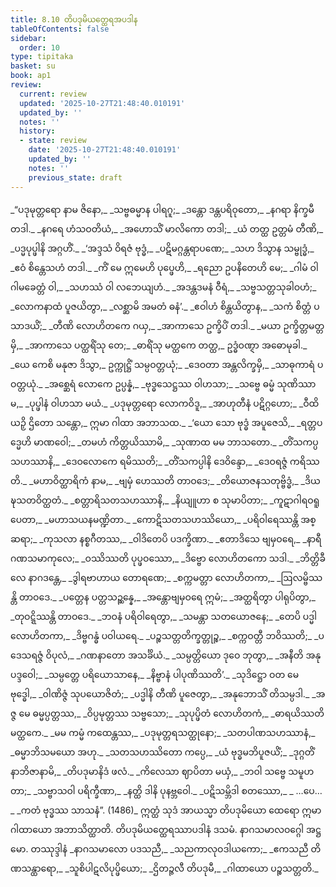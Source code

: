 ```yaml
---
title: 8.10 တိပဒုမိယတ္ထေရအပဒါန
tableOfContents: false
sidebar:
  order: 10
type: tipitaka
basket: su
book: ap1
review:
  current: review
  updated: '2025-10-27T21:48:40.010191'
  updated_by: ''
  notes: ''
  history:
  - state: review
    date: '2025-10-27T21:48:40.010191'
    updated_by: ''
    notes: ''
    previous_state: draft
---
```



<ReviewStatus review={frontmatter.review} showDetails={true} />

<HypothesisAnnotation frontmatter={frontmatter} />

<DynamicBreadcrumb />

<Division number="48" book="ap1" e="ch" v="20" p="137">

<Paragraph number="1654" type="verses" book="ap1">
_“ပဒုမုတ္တရော နာမ ဇိနော,_  
_သဗ္ဗဓမ္မာန ပါရဂူ;_  
_ဒန္တော ဒန္တပရိဝုတော,_  
_နဂရာ နိက္ခမီ တဒါ._  

</Paragraph>

</Division>
<Division number="49" book="ap1" e="ch" v="20" p="137">

<Paragraph number="1655" type="verses" book="ap1">
_နဂရေ ဟံသဝတိယံ,_  
_အဟောသိံ မာလိကော တဒါ;_  
_ယံ တတ္ထ ဥတ္တမံ တီဏိ,_  
_ပဒ္မပုပ္ဖါနိ အဂ္ဂဟိံ._  

</Paragraph>

</Division>
<Division number="50" book="ap1" e="ch" v="20" p="137">

<Paragraph number="1656" type="verses" book="ap1">
_‘အဒ္ဒသံ ဝိရဇံ ဗုဒ္ဓံ,_  
_ပဋိမဂ္ဂန္တရာပဏေ;_  
_သဟ ဒိသွာန သမ္ဗုဒ္ဓံ,_  
_ဧဝံ စိန္တေသဟံ တဒါ._  

</Paragraph>

</Division>
<Division number="51" book="ap1" e="ch" v="20" p="137">

<Paragraph number="1657" type="verses" book="ap1">
_ကိံ မေ ဣမေဟိ ပုပ္ဖေဟိ,_  
_ရညော ဥပနိတေဟိ မေ;_  
_ဂါမံ ဝါ ဂါမခေတ္တံ ဝါ,_  
_သဟဿံ ဝါ လဘေယျဟံ._  

</Paragraph>

</Division>
<Division number="52" book="ap1" e="ch" v="20" p="137">

<Paragraph number="1658" type="verses" book="ap1">
_အဒန္တဒမနံ ဝီရံ,_  
_သဗ္ဗသတ္တသုခါဝဟံ;_  
_လောကနာထံ ပူဇယိတွာ,_  
_လစ္ဆာမိ အမတံ ဓနံ’._  

</Paragraph>

</Division>
<Division number="53" book="ap1" e="ch" v="20" p="137">

<Paragraph number="1659" type="verses" book="ap1">
_ဧဝါဟံ စိန္တယိတွာန,_  
_သကံ စိတ္တံ ပသာဒယိံ;_  
_တီဏိ လောဟိတကေ ဂယှ,_  
_အာကာသေ ဥက္ခိပိံ တဒါ._  

</Paragraph>

</Division>
<Division number="54" book="ap1" e="ch" v="20" p="137">

<Paragraph number="1660" type="verses" book="ap1">
_မယာ ဥက္ခိတ္တမတ္တမှိ,_  
_အာကာသေ ပတ္ထရိံသု တေ;_  
_ဓာရိံသု မတ္ထကေ တတ္ထ,_  
ဥဒ္ဓံဝဏ္ဋာ အဓောမုခါ._  

</Paragraph>

</Division>
<Division number="55" book="ap1" e="ch" v="20" p="137">

<Paragraph number="1661" type="verses" book="ap1">
_ယေ ကေစိ မနုဇာ ဒိသွာ,_  
ဥက္ကုဋ္ဌိံ သမ္ပဝတ္တယုံ;_  
_ဒေဝတာ အန္တလိက္ခမှိ,_  
_သာဓုကာရံ ပဝတ္တယုံ._  

</Paragraph>

</Division>
<Division number="56" book="ap1" e="ch" v="20" p="137">

<Paragraph number="1662" type="verses" book="ap1">
_အစ္ဆေရံ လောကေ ဥပ္ပန္နံ,_  
_ဗုဒ္ဓသေဋ္ဌဿ ဝါဟသာ;_  
_သဗ္ဗေ ဓမ္မံ သုဏိဿာမ,_  
_ပုပ္ဖါနံ ဝါဟသာ မယံ._  

</Paragraph>

</Division>
<Division number="57" book="ap1" e="ch" v="20" p="137">

<Paragraph number="1663" type="verses" book="ap1">
_ပဒုမုတ္တရော လောကဝိဒူ,_  
_အာဟုတီနံ ပဋိဂ္ဂဟော;_  
_ဝီထိယဉှိ ဌိတော သန္တော,_  
ဣမာ ဂါထာ အဘာသထ._  

</Paragraph>

</Division>
<Division number="58" book="ap1" e="ch" v="20" p="137">

<Paragraph number="1664" type="verses" book="ap1">
_‘ယော သော ဗုဒ္ဓံ အပူဇေသိ,_  
_ရတ္တပဒ္မေဟိ မာဏဝေါ;_  
_တမဟံ ကိတ္တယိဿာမိ,_  
_သုဏာထ မမ ဘာသတော._  

</Paragraph>

</Division>
<Division number="59" book="ap1" e="ch" v="20" p="137">

<Paragraph number="1665" type="verses" book="ap1">
_တိံသကပ္ပသဟဿာနိ,_  
_ဒေဝလောကေ ရမိဿတိ;_  
_တိံသကပ္ပါနိ ဒေဝိန္ဒော,_  
_ဒေဝရဇ္ဇံ ကရိဿတိ._  

</Paragraph>

</Division>
<Division number="60" book="ap1" e="ch" v="20" p="138">

<Paragraph number="1666" type="verses" book="ap1">
_မဟာဝိတ္ထာရိကံ နာမ,_  
_ဗျမှံ ဟေဿတိ တာဝဒေ;_  
_တိယောဇနသတုဗ္ဗိဒ္ဓံ,_  
_ဒိယဍ္ဎသတဝိတ္ထတံ._  

</Paragraph>

</Division>
<Division number="61" book="ap1" e="ch" v="20" p="138">

<Paragraph number="1667" type="verses" book="ap1">
_စတ္တာရိသတသဟဿာနိ,_  
_နိယျူဟာ စ သုမာပိတာ;_  
_ကူဋာဂါရဝရူပေတာ,_  
_မဟာသယနမဏ္ဍိတာ._  

</Paragraph>

</Division>
<Division number="62" book="ap1" e="ch" v="20" p="138">

<Paragraph number="1668" type="verses" book="ap1">
_ကောဋိသတသဟဿိယော,_  
_ပရိဝါရေဿန္တိ အစ္ဆရာ;_  
_ကုသလာ နစ္စဂီတဿ,_  
_ဝါဒိတေပိ ပဒက္ခိဏာ._  

</Paragraph>

</Division>
<Division number="63" book="ap1" e="ch" v="20" p="138">

<Paragraph number="1669" type="verses" book="ap1">
_ဧတာဒိသေ ဗျမှဝရေ,_  
_နာရီဂဏသမာကုလေ;_  
_ဝဿိဿတိ ပုပ္ဖဝဿော,_  
_ဒိဗ္ဗော လောဟိတကော သဒါ._  

</Paragraph>

</Division>
<Division number="64" book="ap1" e="ch" v="20" p="138">

<Paragraph number="1670" type="verses" book="ap1">
_ဘိတ္တိခီလေ နာဂဒန္တေ,_  
_ဒွါရဗာဟာယ တောရဏေ;_  
_စက္ကမတ္တာ လောဟိတကာ,_  
_ဩလမ္ဗိဿန္တိ တာဝဒေ._  

</Paragraph>

</Division>
<Division number="65" book="ap1" e="ch" v="20" p="138">

<Paragraph number="1671" type="verses" book="ap1">
_ပတ္တေန ပတ္တသဉ္ဆန္နေ,_  
_အန္တောဗျမှဝရေ ဣမံ;_  
_အတ္ထရိတွာ ပါရုပိတွာ,_  
_တုဝဋ္ဋိဿန္တိ တာဝဒေ._  

</Paragraph>

</Division>
<Division number="66" book="ap1" e="ch" v="20" p="138">

<Paragraph number="1672" type="verses" book="ap1">
_ဘဝနံ ပရိဝါရေတွာ,_  
_သမန္တာ သတယောဇနေ;_  
_တေပိ ပဒ္မါ လောဟိတကာ,_  
_ဒိဗ္ဗဂန္ဓံ ပဝါယရေ._  

</Paragraph>

</Division>
<Division number="67" book="ap1" e="ch" v="20" p="138">

<Paragraph number="1673" type="verses" book="ap1">
_ပဉ္စသတ္တတိက္ခတ္တုဉ္စ,_  
_စက္ကဝတ္တီ ဘဝိဿတိ;_  
_ပဒေသရဇ္ဇံ ဝိပုလံ,_  
_ဂဏနာတော အသင်္ခိယံ._  

</Paragraph>

</Division>
<Division number="68" book="ap1" e="ch" v="20" p="138">

<Paragraph number="1674" type="verses" book="ap1">
_သမ္ပတ္တိယော ဒုဝေ ဘုတွာ,_  
_အနီတိ အနုပဒ္ဒဝေါ;_  
_သမ္ပတ္တေ ပရိယောသာနေ,_  
_နိဗ္ဗာနံ ပါပုဏိဿတိ’._  

</Paragraph>

</Division>
<Division number="69" book="ap1" e="ch" v="20" p="138">

<Paragraph number="1675" type="verses" book="ap1">
_သုဒိဋ္ဌော ဝတ မေ ဗုဒ္ဓေါ,_  
_ဝါဏိဇ္ဇံ သုပယောဇိတံ;_  
_ပဒ္မါနိ တီဏိ ပူဇေတွာ,_  
_အနုဘောသိံ တိသမ္ပဒါ._  

</Paragraph>

</Division>
<Division number="70" book="ap1" e="ch" v="20" p="138">

<Paragraph number="1676" type="verses" book="ap1">
_အဇ္ဇ မေ ဓမ္မပ္ပတ္တဿ,_  
_ဝိပ္ပမုတ္တဿ သဗ္ဗသော;_  
_သုပုပ္ဖိတံ လောဟိတကံ,_  
_ဓာရယိဿတိ မတ္ထကေ._  

</Paragraph>

</Division>
<Division number="71" book="ap1" e="ch" v="20" p="138">

<Paragraph number="1677" type="verses" book="ap1">
_မမ ကမ္မံ ကထေန္တဿ,_  
_ပဒုမုတ္တရသတ္ထုနော;_  
_သတပါဏသဟဿာနံ,_  
_ဓမ္မာဘိသမယော အဟု._  

</Paragraph>

</Division>
<Division number="72" book="ap1" e="ch" v="20" p="138">

<Paragraph number="1678" type="verses" book="ap1">
_သတသဟဿိတော ကပ္ပေ,_  
_ယံ ဗုဒ္ဓမဘိပူဇယိံ;_  
_ဒုဂ္ဂတိံ နာဘိဇာနာမိ,_  
_တိပဒုမာနိဒံ ဖလံ._  

</Paragraph>

</Division>
<Division number="73" book="ap1" e="ch" v="20" p="139">

<Paragraph number="1679" type="verses" book="ap1">
_ကိလေသာ ဈာပိတာ မယှံ,_  
_ဘဝါ သဗ္ဗေ သမူဟတာ;_  
_သဗ္ဗာသဝါ ပရိက္ခီဏာ,_  
_နတ္ထိ ဒါနိ ပုနဗ္ဘဝေါ._  

</Paragraph>

</Division>
<Division number="74" book="ap1" e="ch" v="20" p="139">

<Paragraph number="1680" type="verses" book="ap1">
_ပဋိသမ္ဘိဒါ စတဿော,_  
_ …ပေ… _  
_ကတံ ဗုဒ္ဓဿ သာသနံ”. (1486)_  

</Paragraph>

<Paragraph number="1681" book="ap1">
ဣတ္ထံ သုဒံ အာယသ္မာ တိပဒုမိယော ထေရော ဣမာ ဂါထာယော အဘာသိတ္ထာတိ.

</Paragraph>
</Division>

<Paragraph number="1682" type="center" book="ap1">
တိပဒုမိယတ္ထေရဿာပဒါနံ ဒသမံ.



</Paragraph>

<Paragraph number="1683" type="center" book="ap1">
နာဂသမာလဝဂ္ဂေါ အဋ္ဌမော.



</Paragraph>

<Paragraph number="1684" type="center" book="ap1">
တဿုဒ္ဒါနံ


</Paragraph>

<Paragraph number="1685" type="verses" book="ap1">
_နာဂသမာလော ပဒသညီ,_  
_သညကာလုဝဒါယကော;_  
_ဧကသညီ တိဏသန္ထာရော,_  
_သူစိပါဋလိပုပ္ဖိယော;_  
_ဌိတဉ္ဇလီ တိပဒုမီ,_  
_ဂါထာယော ပဉ္စသတ္တတိ._
</Paragraph>